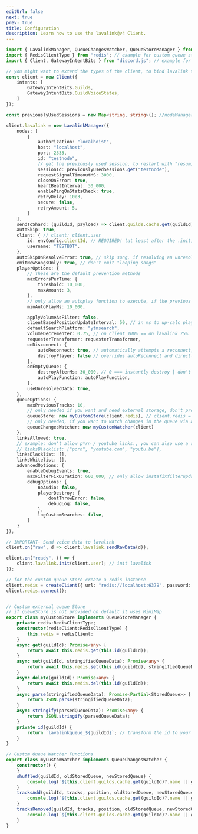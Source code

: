 ```yaml
---
editUrl: false
next: true
prev: true
title: Configuration
description: Learn how to use the lavalink@v4 Client.
---
```



```ts
import { LavalinkManager, QueueChangesWatcher, QueueStoreManager } from "lavalink-client";
import { RedisClientType } from "redis"; // example for custom queue store
import { Client, GatewayIntentBits } from "discord.js"; // example for a discord bot

// you might want to extend the types of the client, to bind lavalink to it.
const client = new Client({
    intents: [
        GatewayIntentBits.Guilds,
        GatewayIntentBits.GuildVoiceStates,
    ]
});

const previouslyUsedSessions = new Map<string, string>(); //nodeManager.on("connect", node => previouslyUsedSessions.set(node.id, node.sessionId))

client.lavalink = new LavalinkManager({
    nodes: [
        {
            authorization: "localhoist",
            host: "localhost",
            port: 2333,
            id: "testnode",
            // get the previously used session, to restart with "resuming" enabled
            sessionId: previouslyUsedSessions.get("testnode"),
            requestSignalTimeoutMS: 3000,
            closeOnError: true,
            heartBeatInterval: 30_000,
            enablePingOnStatsCheck: true,
            retryDelay: 10e3,
            secure: false,
            retryAmount: 5,
        }
    ],
    sendToShard: (guildId, payload) => client.guilds.cache.get(guildId)?.shard?.send(payload),
    autoSkip: true,
    client: { // client: client.user
        id: envConfig.clientId, // REQUIRED! (at least after the .init)
        username: "TESTBOT",
    },
    autoSkipOnResolveError: true, // skip song, if resolving an unresolved song fails
    emitNewSongsOnly: true, // don't emit "looping songs"
    playerOptions: {
        // These are the default prevention methods
        maxErrorsPerTime: {
            threshold: 10_000,
            maxAmount: 3,
        },
        // only allow an autoplay function to execute, if the previous function was longer ago than this number.
        minAutoPlayMs: 10_000,

        applyVolumeAsFilter: false,
        clientBasedPositionUpdateInterval: 50, // in ms to up-calc player.position
        defaultSearchPlatform: "ytmsearch",
        volumeDecrementer: 0.75, // on client 100% == on lavalink 75%
        requesterTransformer: requesterTransformer,
        onDisconnect: {
            autoReconnect: true, // automatically attempts a reconnect, if the bot disconnects from the voice channel, if it fails, it get's destroyed
            destroyPlayer: false // overrides autoReconnect and directly destroys the player if the bot disconnects from the vc
        },
        onEmptyQueue: {
            destroyAfterMs: 30_000, // 0 === instantly destroy | don't provide the option, to don't destroy the player
            autoPlayFunction: autoPlayFunction,
        },
        useUnresolvedData: true,
    },
    queueOptions: {
        maxPreviousTracks: 10,
        // only needed if you want and need external storage, don't provide if you don't need to
        queueStore: new myCustomStore(client.redis), // client.redis = new redis()
        // only needed, if you want to watch changes in the queue via a custom class,
        queueChangesWatcher: new myCustomWatcher(client)
    },
    linksAllowed: true,
    // example: don't allow p*rn / youtube links., you can also use a regex pattern if you want.
    // linksBlacklist: ["porn", "youtube.com", "youtu.be"],
    linksBlacklist: [],
    linksWhitelist: [],
    advancedOptions: {
        enableDebugEvents: true,
        maxFilterFixDuration: 600_000, // only allow instafixfilterupdate for tracks sub 10mins
        debugOptions: {
            noAudio: false,
            playerDestroy: {
                dontThrowError: false,
                debugLog: false,
            },
            logCustomSearches: false,
        }
    }
});

// IMPORTANT- Send voice data to lavalink
client.on("raw", d => client.lavalink.sendRawData(d));

client.on("ready", () => {
    client.lavalink.init(client.user); // init lavalink
});

// for the custom queue Store create a redis instance
client.redis = createClient({ url: "redis://localhost:6379", password: "securepass" });
client.redis.connect();


// Custom external queue Store
// if queueStore is not provided on default it uses MiniMap
export class myCustomStore implements QueueStoreManager {
    private redis:RedisClientType;
    constructor(redisClient:RedisClientType) {
        this.redis = redisClient;
    }
    async get(guildId): Promise<any> {
        return await this.redis.get(this.id(guildId));
    }
    async set(guildId, stringifiedQueueData): Promise<any> {
        return await this.redis.set(this.id(guildId), stringifiedQueueData);
    }
    async delete(guildId): Promise<any> {
        return await this.redis.del(this.id(guildId));
    }
    async parse(stringifiedQueueData): Promise<Partial<StoredQueue>> {
        return JSON.parse(stringifiedQueueData);
    }
    async stringify(parsedQueueData): Promise<any> {
        return JSON.stringify(parsedQueueData);
    }
    private id(guildId) {
        return `lavalinkqueue_${guildId}`; // transform the id to your belikings
    }
}

// Custom Queue Watcher Functions
export class myCustomWatcher implements QueueChangesWatcher {
    constructor() {
    }
    shuffled(guildId, oldStoredQueue, newStoredQueue) {
        console.log(`${this.client.guilds.cache.get(guildId)?.name || guildId}: Queue got shuffled`)
    }
    tracksAdd(guildId, tracks, position, oldStoredQueue, newStoredQueue) {
        console.log(`${this.client.guilds.cache.get(guildId)?.name || guildId}: ${tracks.length} Tracks got added into the Queue at position #${position}`);
    }
    tracksRemoved(guildId, tracks, position, oldStoredQueue, newStoredQueue) {
        console.log(`${this.client.guilds.cache.get(guildId)?.name || guildId}: ${tracks.length} Tracks got removed from the Queue at position #${position}`);
    }
}
```
